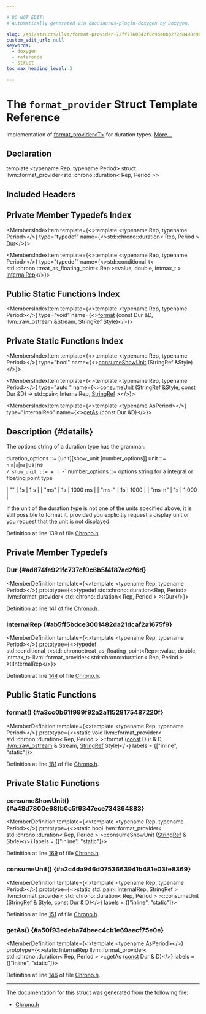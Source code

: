 ```yaml
---

# DO NOT EDIT!
# Automatically generated via docusaurus-plugin-doxygen by Doxygen.

slug: /api/structs/llvm/format-provider-72ff2760342f0c9be8bb272d8498c9a6
custom_edit_url: null
keywords:
  - doxygen
  - reference
  - struct
toc_max_heading_level: 3

---
```





# The `format_provider` Struct Template Reference

<DoxygenPage pluginConfig={pluginConfig}>

Implementation of <a href="/docs/api/structs/llvm/format-provider">format&#95;provider&lt;T&gt;</a> for duration types. <a href="#details">More...</a>

## Declaration

<CodeBlock>template &lt;typename Rep, typename Period&gt;
struct llvm::format_provider&lt;std::chrono::duration&lt; Rep, Period &gt;&gt;</CodeBlock>

## Included Headers

<IncludesList>
<IncludesListItem
  filePath="llvm/Support/Chrono.h"
  permalink="/docs/api/files/include/include/llvm/include/llvm/support/chrono-h"
  isLocal="true" />
</IncludesList>

## Private Member Typedefs Index

<MembersIndex>

<MembersIndexItem
  template={<>template &lt;typename Rep, typename Period&gt;</>}
  type="typedef"
  name={<>std::chrono::duration&lt; Rep, Period &gt; <a href="#ad874fe921fc737cf0c6b5f4f87ad2f6d">Dur</a></>}>
</MembersIndexItem>

<MembersIndexItem
  template={<>template &lt;typename Rep, typename Period&gt;</>}
  type="typedef"
  name={<>std::conditional&#95;t&lt; std::chrono::treat&#95;as&#95;floating&#95;point&lt; Rep &gt;::value, double, intmax&#95;t &gt; <a href="#ab5ff5bdce3001482da21dcaf2a1675f9">InternalRep</a></>}>
</MembersIndexItem>

</MembersIndex>

## Public Static Functions Index

<MembersIndex>

<MembersIndexItem
  template={<>template &lt;typename Rep, typename Period&gt;</>}
  type="void"
  name={<><a href="#a3cc0b61f999f92a2a11528175487220f">format</a> (const Dur &amp;D, llvm::raw&#95;ostream &amp;Stream, StringRef Style)</>}>
</MembersIndexItem>

</MembersIndex>

## Private Static Functions Index

<MembersIndex>

<MembersIndexItem
  template={<>template &lt;typename Rep, typename Period&gt;</>}
  type="bool"
  name={<><a href="#a48d7800e68fb0c5f9347ece734364883">consumeShowUnit</a> (StringRef &amp;Style)</>}>
</MembersIndexItem>

<MembersIndexItem
  template={<>template &lt;typename Rep, typename Period&gt;</>}
  type="auto "
  name={<><a href="#a2c4da946d0753663941b481e03fe8369">consumeUnit</a> (StringRef &amp;Style, const Dur &amp;D) -&gt; std::pair&lt; InternalRep, <a href="/docs/api/classes/llvm/stringref">StringRef</a> &gt;</>}>
</MembersIndexItem>

<MembersIndexItem
  template={<>template &lt;typename AsPeriod&gt;</>}
  type="InternalRep"
  name={<><a href="#a50f93edeba74beec4cb1e69aecf75e0e">getAs</a> (const Dur &amp;D)</>}>
</MembersIndexItem>

</MembersIndex>

## Description {#details}

The options string of a duration type has the grammar:

duration&#95;options ::= &#91;unit&#93;&#91;show&#95;unit &#91;number&#95;options&#93;&#93; unit ::= <code>h</code>|<code>m</code>|<code>s</code>|<code>ms|</code>us<code>|</code>ns<code> / show&#95;unit ::= </code>+<code> | </code>-&#96; number&#95;options ::= options string for a integral or floating point type

<Link id="details" />



<Link id="details" />



| &quot;&quot; | 1s | 1 s | | &quot;ms&quot; | 1s | 1000 ms | | &quot;ms-&quot; | 1s | 1000 | | &quot;ms-n&quot; | 1s | 1,000 | 



<Link id="details" />



If the unit of the duration type is not one of the units specified above, it is still possible to format it, provided you explicitly request a display unit or you request that the unit is not displayed.

Definition at line 139 of file <a href="/docs/api/files/include/include/llvm/include/llvm/support/chrono-h">Chrono.h</a>.

<SectionDefinition>

## Private Member Typedefs

### Dur {#ad874fe921fc737cf0c6b5f4f87ad2f6d}

<MemberDefinition
  template={<>template &lt;typename Rep, typename Period&gt;</>}
  prototype={<>typedef std::chrono::duration&lt;Rep, Period&gt; llvm::format&#95;provider&lt; std::chrono::duration&lt; Rep, Period &gt; &gt;::Dur</>}>

Definition at line <a href="/docs/api/files/include/include/llvm/include/llvm/support/chrono-h/#l00141">141</a> of file <a href="/docs/api/files/include/include/llvm/include/llvm/support/chrono-h">Chrono.h</a>.
</MemberDefinition>

### InternalRep {#ab5ff5bdce3001482da21dcaf2a1675f9}

<MemberDefinition
  template={<>template &lt;typename Rep, typename Period&gt;</>}
  prototype={<>typedef std::conditional&#95;t&lt;std::chrono::treat&#95;as&#95;floating&#95;point&lt;Rep&gt;::value, double, intmax&#95;t&gt; llvm::format&#95;provider&lt; std::chrono::duration&lt; Rep, Period &gt; &gt;::InternalRep</>}>

Definition at line <a href="/docs/api/files/include/include/llvm/include/llvm/support/chrono-h/#l00144">144</a> of file <a href="/docs/api/files/include/include/llvm/include/llvm/support/chrono-h">Chrono.h</a>.
</MemberDefinition>

</SectionDefinition>

<SectionDefinition>

## Public Static Functions

### format() {#a3cc0b61f999f92a2a11528175487220f}

<MemberDefinition
  template={<>template &lt;typename Rep, typename Period&gt;</>}
  prototype={<>static void llvm::format&#95;provider&lt; std::chrono::duration&lt; Rep, Period &gt; &gt;::format (<a href="/docs/api/files/lib/lib/target/lib/target/aarch64/aarch64promoteconstant-cpp/#a90f8350fecae261c25be85d38b451bff">const</a> Dur &amp; D, <a href="/docs/api/classes/llvm/raw-ostream">llvm::raw&#95;ostream</a> &amp; Stream, <a href="/docs/api/classes/llvm/stringref">StringRef</a> Style)</>}
  labels = {["inline", "static"]}>

Definition at line <a href="/docs/api/files/include/include/llvm/include/llvm/support/chrono-h/#l00181">181</a> of file <a href="/docs/api/files/include/include/llvm/include/llvm/support/chrono-h">Chrono.h</a>.
</MemberDefinition>

</SectionDefinition>

<SectionDefinition>

## Private Static Functions

### consumeShowUnit() {#a48d7800e68fb0c5f9347ece734364883}

<MemberDefinition
  template={<>template &lt;typename Rep, typename Period&gt;</>}
  prototype={<>static bool llvm::format&#95;provider&lt; std::chrono::duration&lt; Rep, Period &gt; &gt;::consumeShowUnit (<a href="/docs/api/classes/llvm/stringref">StringRef</a> &amp; Style)</>}
  labels = {["inline", "static"]}>

Definition at line <a href="/docs/api/files/include/include/llvm/include/llvm/support/chrono-h/#l00169">169</a> of file <a href="/docs/api/files/include/include/llvm/include/llvm/support/chrono-h">Chrono.h</a>.
</MemberDefinition>

### consumeUnit() {#a2c4da946d0753663941b481e03fe8369}

<MemberDefinition
  template={<>template &lt;typename Rep, typename Period&gt;</>}
  prototype={<>static std::pair&lt; InternalRep, StringRef &gt; llvm::format&#95;provider&lt; std::chrono::duration&lt; Rep, Period &gt; &gt;::consumeUnit (<a href="/docs/api/classes/llvm/stringref">StringRef</a> &amp; Style, <a href="/docs/api/files/lib/lib/target/lib/target/aarch64/aarch64promoteconstant-cpp/#a90f8350fecae261c25be85d38b451bff">const</a> Dur &amp; D)</>}
  labels = {["inline", "static"]}>

Definition at line <a href="/docs/api/files/include/include/llvm/include/llvm/support/chrono-h/#l00151">151</a> of file <a href="/docs/api/files/include/include/llvm/include/llvm/support/chrono-h">Chrono.h</a>.
</MemberDefinition>

### getAs() {#a50f93edeba74beec4cb1e69aecf75e0e}

<MemberDefinition
  template={<>template &lt;typename AsPeriod&gt;</>}
  prototype={<>static InternalRep llvm::format&#95;provider&lt; std::chrono::duration&lt; Rep, Period &gt; &gt;::getAs (<a href="/docs/api/files/lib/lib/target/lib/target/aarch64/aarch64promoteconstant-cpp/#a90f8350fecae261c25be85d38b451bff">const</a> Dur &amp; D)</>}
  labels = {["inline", "static"]}>

Definition at line <a href="/docs/api/files/include/include/llvm/include/llvm/support/chrono-h/#l00146">146</a> of file <a href="/docs/api/files/include/include/llvm/include/llvm/support/chrono-h">Chrono.h</a>.
</MemberDefinition>

</SectionDefinition>

<hr/>

The documentation for this struct was generated from the following file:

<ul>
<li><a href="/docs/api/files/include/include/llvm/include/llvm/support/chrono-h">Chrono.h</a></li>
</ul>

</DoxygenPage>
